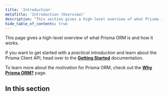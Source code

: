 ```yaml
---
title: 'Introduction'
metaTitle: 'Introduction (Overview)'
description: "This section gives a high-level overview of what Prisma is and how it works. It's a great starting point for Prisma newcomers!"
hide_table_of_contents: true
---
```


<TopBlock>

This page gives a high-level overview of what Prisma ORM is and how it works.

If you want to get started with a _practical introduction_ and learn about the Prisma Client API, head over to the [**Getting Started**](/getting-started) documentation.

To learn more about the _motivation_ for Prisma ORM, check out the [**Why Prisma ORM?**](/orm/overview/introduction/why-prisma) page.

</TopBlock>

## In this section

<Subsections />
